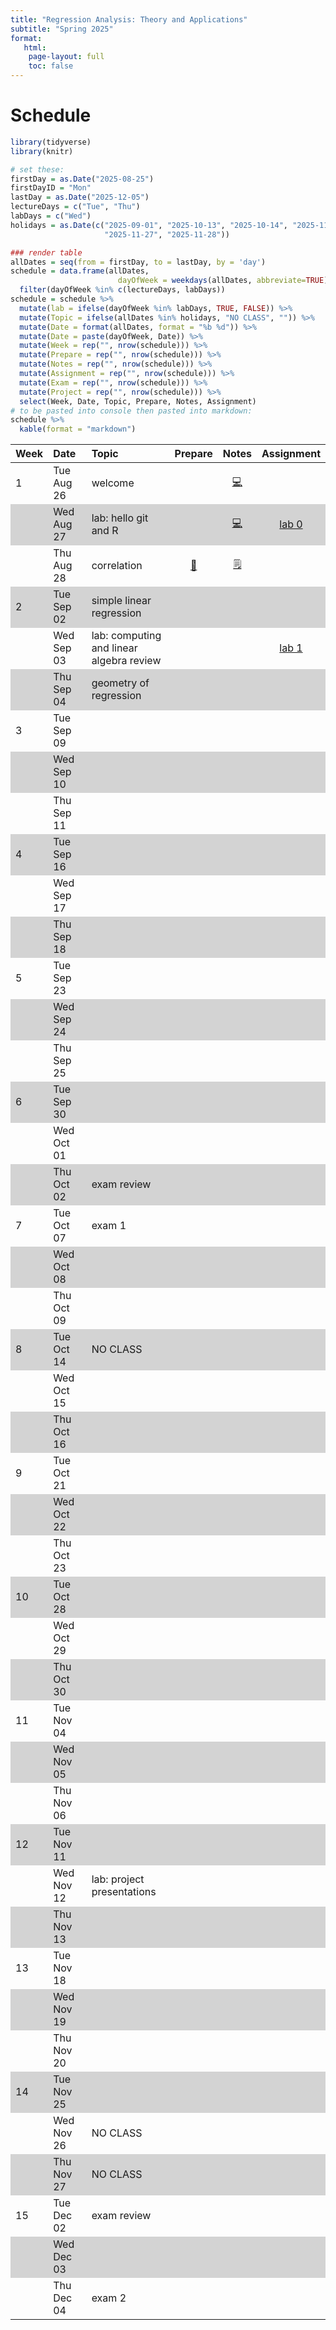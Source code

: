 ```yaml
---
title: "Regression Analysis: Theory and Applications"
subtitle: "Spring 2025"
format:
   html: 
    page-layout: full
    toc: false
---
```


<!-- Course description  -->

<!-- In depth study of regression modeling with emphasis on applications and theoretical underpinnings. Linear and logistic regression, analysis of variance, model diagnostics, and selection. Maximum likelihood and least squares estimation of regression parameters. Examples from a variety of fields. Prerequisite: Either any STA 100-level course or STA 230, 231, or 240L and MATH 216, 218, or 221. Recommended co-requisite: STA 230, 231, or 240L. Interested students with different backgrounds should seek instructor consent. This course is required for Statistical Science majors and students interested in taking STA 360. Students interested in an applied-only regression course should take STA 210. -->

<!-- # Tentative outline -->

<!-- Week 1: Simple linear regression and mathematical notation -->
<!-- Week 2: Multiple linear regression  -->
<!-- Week 3: Types of predictors + Model comparison -->
<!-- Week 4: Inference -->
<!-- Week 5: Model conditions and diagnostics -->
<!-- Week 6: Diagnostics and transformations -->
<!-- Week 7: MLE  -->
<!-- Week 8: Logistic regression -->
<!-- Week 9: Logistic regression continued -->
<!-- Week 10: Weighted least squares -->
<!-- Week 11: Variable selection -->
<!-- Week 12: Model selection -->
<!-- Week 13: special topic / account for exam and review days -->
<!-- Week 14: no class -->
<!-- Week 15: special topic / account for exam and review days -->

# Schedule

```r
library(tidyverse)
library(knitr)
```

```r
# set these:
firstDay = as.Date("2025-08-25")
firstDayID = "Mon"
lastDay = as.Date("2025-12-05")
lectureDays = c("Tue", "Thu")
labDays = c("Wed")
holidays = as.Date(c("2025-09-01", "2025-10-13", "2025-10-14", "2025-11-26",
                     "2025-11-27", "2025-11-28"))

### render table
allDates = seq(from = firstDay, to = lastDay, by = 'day')
schedule = data.frame(allDates,
                        dayOfWeek = weekdays(allDates, abbreviate=TRUE)) %>%
  filter(dayOfWeek %in% c(lectureDays, labDays))
schedule = schedule %>%
  mutate(lab = ifelse(dayOfWeek %in% labDays, TRUE, FALSE)) %>%
  mutate(Topic = ifelse(allDates %in% holidays, "NO CLASS", "")) %>%
  mutate(Date = format(allDates, format = "%b %d")) %>%
  mutate(Date = paste(dayOfWeek, Date)) %>%
  mutate(Week = rep("", nrow(schedule))) %>%
  mutate(Prepare = rep("", nrow(schedule))) %>%
  mutate(Notes = rep("", nrow(schedule))) %>%
  mutate(Assignment = rep("", nrow(schedule))) %>%
  mutate(Exam = rep("", nrow(schedule))) %>%
  mutate(Project = rep("", nrow(schedule))) %>%
  select(Week, Date, Topic, Prepare, Notes, Assignment)
# to be pasted into console then pasted into markdown:
schedule %>%
  kable(format = "markdown")
```

```{=html}
<style>
    .heatMap {
        width: 100%;
        text-align: center;
    }
    .heatMap th {
        word-wrap: break-word;
        text-align: center;
    }
<!--     .heatMap tr:nth-of-type(2n+1) { -->
<!--   background: #FFF; -->
<!-- } -->
    .heatMap tr:nth-of-type(2n) { background: #D3D3D3; }
</style>
```

<!-- useful icons 💻🗒📝📖-->

::: heatMap
| Week | Date       | Topic                  | Prepare | Notes | Assignment |
|:-----|:-----------|:-----------------------|:--------:|:------:|:-----------:|
| 1    | Tue Aug 26 | welcome                |         | [💻](/notes/slides/lec01-welcome.html)      |            |
|      | Wed Aug 27 | lab: hello git and R                  |         |  [💻](/labs/lab0-slides.html)     |   [lab 0](/labs/lab00.html)     |
|      | Thu Aug 28 | correlation                       | [📖](/prepare/prepare-lec02.html)        | [🗒](/notes/lec02-slr.html)      |            |
| 2    | Tue Sep 02 | simple linear regression                      |         |       |            |
|      | Wed Sep 03 | lab: computing and linear algebra review                     |         |       |  [lab 1](/labs/lab01.html)        |
|      | Thu Sep 04 | geometry of regression                       |         |       |            |
| 3    | Tue Sep 09 |                        |         |       |            |
|      | Wed Sep 10 |                        |         |       |            |
|      | Thu Sep 11 |                        |         |       |            |
| 4    | Tue Sep 16 |                        |         |       |            |
|      | Wed Sep 17 |                        |         |       |            |
|      | Thu Sep 18 |                        |         |       |            |
| 5    | Tue Sep 23 |                        |         |       |            |
|      | Wed Sep 24 |                        |         |       |            |
|      | Thu Sep 25 |                        |         |       |            |
| 6    | Tue Sep 30 |                        |         |       |            |
|      | Wed Oct 01 |                        |         |       |            |
|      | Thu Oct 02 | exam review                       |         |       |            |
| 7    | Tue Oct 07 | exam 1                       |         |       |            |
|      | Wed Oct 08 |                        |         |       |            |
|      | Thu Oct 09 |                        |         |       |            |
| 8    | Tue Oct 14 | NO CLASS               |         |       |            |
|      | Wed Oct 15 |                        |         |       |            |
|      | Thu Oct 16 |                        |         |       |            |
| 9    | Tue Oct 21 |                        |         |       |            |
|      | Wed Oct 22 |                        |         |       |            |
|      | Thu Oct 23 |                        |         |       |            |
| 10   | Tue Oct 28 |                        |         |       |            |
|      | Wed Oct 29 |                        |         |       |            |
|      | Thu Oct 30 |                        |         |       |            |
| 11   | Tue Nov 04 |                        |         |       |            |
|      | Wed Nov 05 |                        |         |       |            |
|      | Thu Nov 06 |                        |         |       |            |
| 12   | Tue Nov 11 |                        |         |       |            |
|      | Wed Nov 12 | lab: project presentations                        |         |       |            |
|      | Thu Nov 13 |                        |         |       |            |
| 13   | Tue Nov 18 |                        |         |       |            |
|      | Wed Nov 19 |                        |         |       |            |
|      | Thu Nov 20 |                        |         |       |            |
| 14   | Tue Nov 25 |                        |         |       |            |
|      | Wed Nov 26 | NO CLASS               |         |       |            |
|      | Thu Nov 27 | NO CLASS               |         |       |            |
| 15   | Tue Dec 02 | exam review                       |         |       |            |
|      | Wed Dec 03 |                        |         |       |            |
|      | Thu Dec 04 | exam 2                       |         |       |            |
:::
